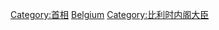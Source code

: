 {{Commons category|Prime ministers of Belgium}}

[[Category:首相|Category:首相]]
[[Category:各国政府首脑|Belgium]]
[[Category:比利时内阁大臣|Category:比利时内阁大臣]]